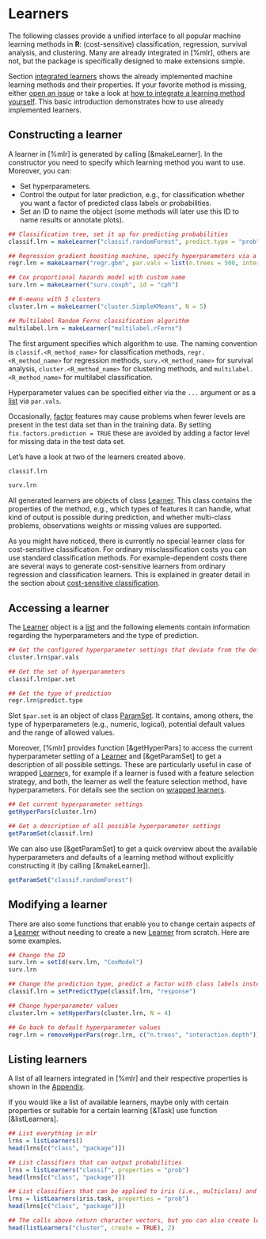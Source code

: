 # Learners
The following classes provide a unified interface to all popular machine learning methods in **R**:
(cost-sensitive) classification, regression, survival analysis, and clustering.
Many are already integrated in [%mlr], others are not, but the package is specifically designed to make extensions simple.

Section [integrated learners](integrated_learners.md) shows the already
implemented machine learning methods and their properties.
If your favorite method is missing, either [open an issue](https://github.com/mlr-org/mlr/issues) or take
a look at [how to integrate a learning method yourself](create_learner.md).
This basic introduction demonstrates how to use already implemented learners.


## Constructing a learner
A learner in [%mlr] is generated by calling [&makeLearner].
In the constructor you need to specify which learning method you want to use.
Moreover, you can:

* Set hyperparameters.
* Control the output for later prediction, e.g., for classification
  whether you want a factor of predicted class labels or probabilities.
* Set an ID to name the object (some methods will later use this ID to name results or annotate plots).

```r
## Classification tree, set it up for predicting probabilities
classif.lrn = makeLearner("classif.randomForest", predict.type = "prob", fix.factors.prediction = TRUE)

## Regression gradient boosting machine, specify hyperparameters via a list
regr.lrn = makeLearner("regr.gbm", par.vals = list(n.trees = 500, interaction.depth = 3))

## Cox proportional hazards model with custom name
surv.lrn = makeLearner("surv.coxph", id = "cph")

## K-means with 5 clusters
cluster.lrn = makeLearner("cluster.SimpleKMeans", N = 5)

## Multilabel Random Ferns classification algorithm
multilabel.lrn = makeLearner("multilabel.rFerns")
```

The first argument specifies which algorithm to use.
The naming convention is ``classif.<R_method_name>`` for
classification methods, ``regr.<R_method_name>`` for regression methods,
``surv.<R_method_name>`` for survival analysis, ``cluster.<R_method_name>``
for clustering methods, and ``multilabel.<R_method_name>`` for multilabel classification.

Hyperparameter values can be specified either via the ``...`` argument or as a [list](&base::list)
via ``par.vals``.

Occasionally, [factor](&base::factor) features may cause problems when fewer levels are present in the
test data set than in the training data.
By setting ``fix.factors.prediction = TRUE`` these are avoided by adding a factor level for missing data in the test data set.

Let's have a look at two of the learners created above.

```r
classif.lrn

surv.lrn
```

All generated learners are objects of class [Learner](&makeLearner).
This class contains the properties of the method, e.g., which types of features it can handle,
what kind of output is possible during prediction, and whether multi-class problems,
observations weights or missing values are supported.

As you might have noticed, there is currently no special learner class for cost-sensitive classification.
For ordinary misclassification costs you can use standard classification methods.
For example-dependent costs there are several ways to generate cost-sensitive learners from ordinary
regression and classification learners. This is explained in greater detail in the section about
[cost-sensitive classification](cost_sensitive_classif.md).


## Accessing a learner
The [Learner](&makeLearner) object is a [list](&base::list) and the following elements contain
information regarding the hyperparameters and the type of prediction.

```r
## Get the configured hyperparameter settings that deviate from the defaults
cluster.lrn$par.vals

## Get the set of hyperparameters
classif.lrn$par.set

## Get the type of prediction
regr.lrn$predict.type
```

Slot ``$par.set`` is an object of class [ParamSet](&ParamHelpers::makeParamSet).
It contains, among others, the type of hyperparameters (e.g., numeric, logical), potential
default values and the range of allowed values.

Moreover, [%mlr] provides function [&getHyperPars] to access the current hyperparameter setting
of a [Learner](&makeLearner) and [&getParamSet] to get a description of all possible settings.
These are particularly useful in case of wrapped [Learner](&makeLearner)s,
for example if a learner is fused with a feature selection strategy, and both, the learner
as well the feature selection method, have hyperparameters.
For details see the section on [wrapped learners](wrapper.md).

```r
## Get current hyperparameter settings
getHyperPars(cluster.lrn)

## Get a description of all possible hyperparameter settings
getParamSet(classif.lrn)
```

We can also use [&getParamSet] to get a quick overview about the available hyperparameters
and defaults of a learning method without explicitly constructing it (by calling [&makeLearner]).

```r
getParamSet("classif.randomForest")
```


## Modifying a learner

There are also some functions that enable you to change certain aspects
of a [Learner](&makeLearner) without needing to create a new [Learner](&makeLearner) from scratch.
Here are some examples.

```r
## Change the ID
surv.lrn = setId(surv.lrn, "CoxModel")
surv.lrn

## Change the prediction type, predict a factor with class labels instead of probabilities
classif.lrn = setPredictType(classif.lrn, "response")

## Change hyperparameter values
cluster.lrn = setHyperPars(cluster.lrn, N = 4)

## Go back to default hyperparameter values
regr.lrn = removeHyperPars(regr.lrn, c("n.trees", "interaction.depth"))
```

## Listing learners
A list of all learners integrated in [%mlr] and their respective properties is shown in the [Appendix](integrated_learners.md).

If you would like a list of available learners, maybe only with certain properties or suitable for a
certain learning [&Task] use function [&listLearners].

```r
## List everything in mlr
lrns = listLearners()
head(lrns[c("class", "package")])

## List classifiers that can output probabilities
lrns = listLearners("classif", properties = "prob")
head(lrns[c("class", "package")])

## List classifiers that can be applied to iris (i.e., multiclass) and output probabilities
lrns = listLearners(iris.task, properties = "prob")
head(lrns[c("class", "package")])

## The calls above return character vectors, but you can also create learner objects
head(listLearners("cluster", create = TRUE), 2)
```

